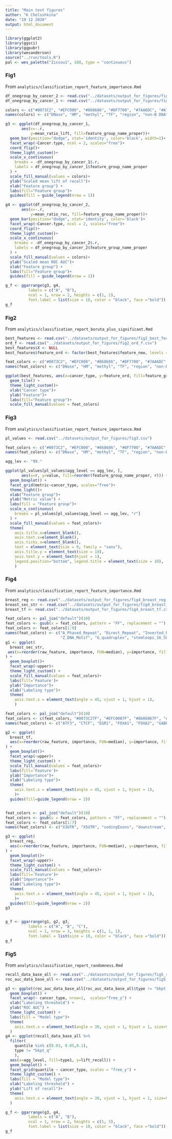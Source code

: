 ```yaml
---
title: "Main text figures"
author: "K Cheloshkina"
date: "19 12 2020"
output: html_document
---
```


```r
library(ggplot2)
library(ggsci)
library(ggpubr)
library(wesanderson)
source("../run/tools.R")
pal <- wes_palette("Zissou1", 100, type = "continuous")
```


### Fig1

From `analytics/classification_report_feature_importance.Rmd`

```r
df_onegroup_by_cancer_2 <- read.csv("../datasets/output_for_figures/fig1_df_onegroup_by_cancer_2.csv")
df_onegroup_by_cancer_1 <- read.csv("../datasets/output_for_figures/fig1_df_onegroup_by_cancer_1.csv")

colors <- c("#0073C2", "#EFC000", "#868686", "#8F7700", "#7AA6DC", "#A73030", "#003C67")
names(colors) <- c("DNase", "HM", "methyl", "TF", "region", "non-B DNA", "TAD")

g3 <- ggplot(df_onegroup_by_cancer_1, 
       aes(x=-.r,
           y=mean_ratio_lift, fill=feature_group_name_proper))+
  geom_bar(position="dodge", stat='identity', color='black', width=1)+
  facet_wrap(~Cancer.type, ncol = 2, scales="free")+
  coord_flip()+
  theme_light_custom()+
  scale_x_continuous( 
    breaks = -df_onegroup_by_cancer_1$.r,  
    labels = df_onegroup_by_cancer_1$feature_group_name_proper
  ) +
  scale_fill_manual(values = colors)+
  ylab("Scaled mean lift of recall")+
  xlab("Feature group") +
  labs(fill="Feature group")+
  guides(fill = guide_legend(nrow = 1))

g4 <- ggplot(df_onegroup_by_cancer_2, 
       aes(x=-.r,
           y=mean_ratio_roc, fill=feature_group_name_proper))+
  geom_bar(position="dodge", stat='identity', color='black')+
  facet_wrap(~Cancer.type, ncol = 2, scales="free")+
  coord_flip()+
  theme_light_custom()+
  scale_x_continuous(  
    breaks = -df_onegroup_by_cancer_2$.r,    
    labels = df_onegroup_by_cancer_2$feature_group_name_proper
  ) +
  scale_fill_manual(values = colors)+
  ylab("Scaled mean ROC AUC")+
  xlab("Feature group") +
  labs(fill="Feature group")+
  guides(fill = guide_legend(nrow = 1))

g_f <- ggarrange(g3, g4,  
          labels = c("A", "B"),
          ncol = 1, nrow = 2, heights = c(1, 1),
          font.label = list(size = 10, color = "black", face ="bold"))
g_f
```

### Fig2

From `analytics/classification_report_boruta_plus_significant.Rmd`

```r
best_features <- read.csv("../datasets/output_for_figures/fig2_best_features.csv")
ord_f <- read.csv("../datasets/output_for_figures/fig2_ord_f.csv")
best_features$X <- NULL
best_features$feature_ord <- factor(best_features$feature_new, levels = ord_f$feature_new)

feat_colors <- c("#0073C2", "#EFC000", "#868686", "#8F7700", "#7AA6DC", "#A73030", "#003C67")
names(feat_colors) <- c("DNase", "HM", "methyl", "TF", "region", "non-B DNA", "TAD")

ggplot(best_features, aes(x=cancer_type, y=feature_ord, fill=feature_group_name_proper))+
  geom_tile() + 
  theme_light_custom()+
  xlab("Cancer type")+
  ylab("Feature")+
  labs(fill="Feature group")+
  scale_fill_manual(values = feat_colors)
```



### Fig3

From `analytics/classification_report_feature_importance.Rmd`

```r
pl_values <- read.csv("../datasets/output_for_figures/fig3.csv")

feat_colors <- c("#0073C2", "#EFC000", "#868686", "#8F7700", "#7AA6DC", "#A73030", "#003C67", "#4A6990")
names(feat_colors) <- c("DNase", "HM", "methyl", "TF", "region", "non-B DNA", "TAD", "all")

agg_lev <- "99."

ggplot(pl_values[pl_values$agg_level == agg_lev, ], 
       aes(x=r, y=value, fill=reorder(feature_group_name_proper, r))) + 
  geom_boxplot() +
  facet_grid(metric~cancer_type, scales="free")+
  theme_light()+
  xlab("Feature group")+
  ylab("Metric value") +
  labs(fill = "Feature group")+
  scale_x_continuous(
    breaks = pl_values[pl_values$agg_level == agg_lev, "r"]
  ) +
  scale_fill_manual(values = feat_colors)+
  theme(
    axis.title.x=element_blank(),
    axis.text.x=element_blank(),
    axis.ticks.x=element_blank(),
    text = element_text(size = 9, family = "sans"),
    axis.title.y = element_text(size = 10),
    axis.text.y = element_text(hjust = 1),
    legend.position="bottom", legend.title = element_text(size = 10),    
    )

```

### Fig4

From `analytics/classification_report_feature_importance.Rmd`

```r
breast_reg <- read.csv("../datasets/output_for_figures/fig4_breast_reg.csv")
breast_sec_str <- read.csv("../datasets/output_for_figures/fig4_breast_sec_str.csv")
breast_tf <- read.csv("../datasets/output_for_figures/fig4_breast_tf.csv")

feat_colors <- pal_jco("default")(10)
feat_colors <- gsub(x = feat_colors, pattern = "FF", replacement = "")
feat_colors <- feat_colors[1:9]
names(feat_colors) <- c("A_Phased_Repeat", "Direct_Repeat", "Inverted_Repeat", "Mirror_Repeat", "Short_Tandem_Repeat",
                        "Z_DNA_Motif", "G_quadruplex", "stemloops_16_50", "stemloops_6_15")
g1 <- ggplot(
  breast_sec_str,
 aes(x=reorder(raw_feature, importance, FUN=median), y=importance, fill=reorder(raw_feature, importance, FUN=median))
) + 
  geom_boxplot()+
  facet_wrap(~upper)+
  theme_light_custom() + 
  scale_fill_manual(values = feat_colors)+
  labs(fill='Feature')+
  ylab("Importance")+
  xlab("Labeling type")+
  theme(
    axis.text.x = element_text(angle = 45, vjust = 1, hjust = 1),
    )

feat_colors <- pal_jco("default")(10)
feat_colors <- c(feat_colors, "#0073C27F", "#EFC0007F", "#8686867F", "#CD534C7F","#8F77007F", "#3B3B3B7F")
names(feat_colors) <- c("ATF3", "CTCF", "EGR1", "FOXA1", "FOXA2", "GABPA", "HNF4A", "HNF4G", "JUND", "MAX", "NR2F2", "REST", "RXRA", "SP1", "YY1", "ZBTB33")

g2 <- ggplot(
  breast_tf,
  aes(x=reorder(raw_feature, importance, FUN=median), y=importance, fill=reorder(raw_feature, importance, FUN=median))
) + 
  geom_boxplot()+
  facet_wrap(~upper)+
  theme_light_custom() + 
  scale_fill_manual(values = feat_colors)+
  labs(fill='Feature')+
  ylab("Importance")+
  xlab("Labeling type")+
  theme(
    axis.text.x = element_text(angle = 45, vjust = 1, hjust = 1),
    )+
  guides(fill=guide_legend(nrow = 2))


feat_colors <- pal_jco("default")(10)
feat_colors <- gsub(x = feat_colors, pattern = "FF", replacement = "")
feat_colors <- feat_colors[1:7]
names(feat_colors) <- c("X3UTR", "X5UTR", "codingExons", "downstream", "introns", "promoters", "WholeGenes")

g3 <- ggplot(
  breast_reg,
  aes(x=reorder(raw_feature, importance, FUN=median), y=importance, fill=reorder(raw_feature, importance, FUN=median))
) + 
  geom_boxplot()+
  facet_wrap(~upper)+
  theme_light_custom() + 
  scale_fill_manual(values = feat_colors)+
  labs(fill='Feature')+
  ylab("Importance")+
  xlab("Labeling type")+
  theme(
    axis.text.x = element_text(angle = 45, vjust = 1, hjust = 1),
    )+
  guides(fill=guide_legend(nrow = 2))
g3


g_f <- ggarrange(g1, g2, g3,  
          labels = c("A", "B", "C"),
          ncol = 1, nrow = 3, heights = c(1, 1, 1),
          font.label = list(size = 10, color = "black", face ="bold"))
g_f
```


### Fig5

From `analytics/classification_report_randomness.Rmd`

```r
recall_data_base_all <- read.csv("../datasets/output_for_figures/fig5_recall_data_base_all.csv")
roc_auc_data_base_all <- read.csv("../datasets/output_for_figures/fig5_roc_auc_data_base_all.csv")

g3 <- ggplot(roc_auc_data_base_all[roc_auc_data_base_all$type != "bkpt_q", ], aes(x=agg_level, y=te_auc, fill=type1)) + 
  geom_boxplot() + 
  facet_wrap(~ cancer_type, nrow=1,  scales="free_y") + 
  xlab("Labeling threshold") + 
  ylab("ROC AUC") +
  theme_light_custom() + 
  labs(fill = "Model type")+
  theme(
    axis.text.x = element_text(angle = 30, vjust = 1, hjust = 1, size=9)
  )
g4 <- ggplot(recall_data_base_all %>%
  filter(
    quantile %in% c(0.03, 0.05,0.1),
    type != "bkpt_q"
    ), 
  aes(x=agg_level, fill=type1, y=lift_recall)) + 
  geom_boxplot() + 
  facet_grid(quantile ~ cancer_type, scales = "free_y") + 
  theme_light_custom() + 
  labs(fill = "Model type")+
  xlab("Labeling threshold") + 
  ylab("Lift of recall")+
  theme(
    axis.text.x = element_text(angle = 30, vjust = 1, hjust = 1, size=9)
  )

g_f <- ggarrange(g3, g4,  
          labels = c("A", "B"),
          ncol = 1, nrow = 2, heights = c(1, 3),
          font.label = list(size = 10, color = "black", face ="bold"))
g_f

```




